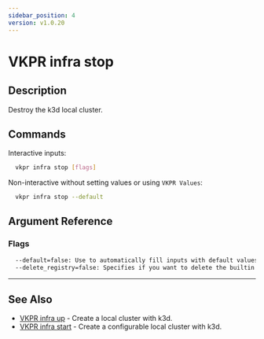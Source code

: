 ```yaml
---
sidebar_position: 4
version: v1.0.20
---
```


# VKPR infra stop

## Description

Destroy the k3d local cluster.

## Commands

Interactive inputs:

```bash
  vkpr infra stop [flags]
```

Non-interactive without setting values or using `VKPR Values`:

```bash
  vkpr infra stop --default
```

## Argument Reference

### Flags

```sh
  --default=false: Use to automatically fill inputs with default values.
  --delete_registry=false: Specifies if you want to delete the builtin registries
```

---

## See Also

- [VKPR infra up](/docs/commands/infra/up) - Create a local cluster with k3d.
- [VKPR infra start](/docs/commands/infra/start) - Create a configurable local cluster with k3d.
